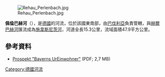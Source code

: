 {{No footnotes|time=2020-12-08T05:00:26+00:00}}
{{Coord|50|14|56.7|N|12|1|59|E|display=title}}
[[Image:Rehau_Perlenbach.jpg|right]]

'''佩倫巴赫河'''（{{lang-de|Perlenbach}}），是[[德國|德國]]的河流，位於該國東南部，由[[巴伐利亞|巴伐利亞]]負責管轄，與[[赫爾巴赫河_(施韋斯尼茨河支流)|赫爾巴赫河]]匯流成為[[施韋斯尼茨河|施韋斯尼茨河]]，河道全長15.3公里，流域面積47.9平方公里。

==參考資料==
* [http://www.naturpark-fichtelgebirge.org/fileadmin/bilder/PDF/Perlenbach.pdf Prospekt "Bayerns UrEinwohner"] (PDF; 2,7 MB)

{{Germany-geo-stub}}
[[Category:德國河流|Category:德國河流]]